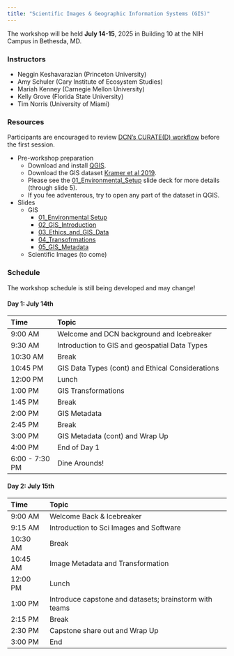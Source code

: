 ```yaml
---
title: "Scientific Images & Geographic Information Systems (GIS)"
---
```


The workshop will be held __July 14-15__, 2025 in Building 10 at the NIH Campus in Bethesda, MD.

### Instructors

- Neggin Keshavarazian (Princeton University)
- Amy Schuler (Cary Institute of Ecosystem Studies)
- Mariah Kenney (Carnegie Mellon University)
- Kelly Grove (Florida State University)
- Tim Norris (University of Miami)


### Resources

::: {.callout-note}
Participants are encouraged to review [DCN's CURATE(D) workflow](https://datacurationnetwork.org/outputs/workflows/) before the first session.
:::

- Pre-workshop preparation  
   - Download and install [QGIS](https://qgis.org/en/site/forusers/download.html).  
   - Download the GIS dataset [Kramer et al 2019](https://doi.org/10.13020/znag-tn48).  
   - Please see the [01_Environmental_Setup](https://docs.google.com/presentation/d/1X6JF22flHCWMmzyGbCh661tx573O2LYdHC4ig6yZguc) slide deck for more details (through slide 5).  
   - If you fee adventerous, try to open any part of the dataset in QGIS.  
- Slides  
   - GIS  
      - [01_Environmental Setup](https://docs.google.com/presentation/d/1X6JF22flHCWMmzyGbCh661tx573O2LYdHC4ig6yZguc)  
      - [02_GIS_Introduction](https://docs.google.com/presentation/d/1HpBwxeyFS9VpQ1pNke5RQvk-X3n1NFZDkw7EUJtJCAI)  
      - [03_Ethics_and_GIS_Data](https://docs.google.com/presentation/d/1PZHbiv3YSXpw9aqnn91zot9cErGpRHh28DKH4gSghwU)  
      - [04_Transofrmations](https://docs.google.com/presentation/d/1U2EcCLWHAbNbU1MsIKimqBSvlToA1b-pu2n6Vxymliw)  
      - [05_GIS_Metadata](https://docs.google.com/presentation/d/1mXO2UKkhrdpsVjPJl2U03b1NaXjVjGvRj_328PMqE8Q)  
   - Scientific Images (to come)
  
### Schedule

::: {.callout-warning}
The workshop schedule is still being developed and may change!
:::


#### Day 1: July 14th

| Time            | Topic                                                   |
| :-------------- | :------------------------------------------------------ |
| 9:00 AM         | Welcome and DCN background and Icebreaker               |
| 9:30 AM         | Introduction to GIS and geospatial Data Types           |
| 10:30 AM        | Break                                                   |
| 10:45 PM        | GIS Data Types (cont) and Ethical Considerations        |
| 12:00 PM        | Lunch                                                   |
| 1:00 PM         | GIS Transformations                                     |
| 1:45 PM         | Break                                                   |
| 2:00 PM         | GIS Metadata                                            |
| 2:45 PM         | Break                                                   |
| 3:00 PM         | GIS Metadata (cont) and Wrap Up                         |
| 4:00 PM         | End of Day 1                                            |
| 6:00 \- 7:30 PM | Dine Arounds\!                                          |

#### Day 2: July 15th

| Time     | Topic                                                  |
| :------- | :----------------------------------------------------- |
| 9:00 AM  | Welcome Back & Icebreaker                              |
| 9:15 AM  | Introduction to Sci Images and Software                |
| 10:30 AM | Break                                                  |
| 10:45 AM | Image Metadata and Transformation                      |
| 12:00 PM | Lunch                                                  |
| 1:00 PM  | Introduce capstone and datasets; brainstorm with teams |
| 2:15 PM  | Break                                                  |
| 2:30 PM  | Capstone share out and Wrap Up                         |
| 3:00 PM  | End                                                    |

